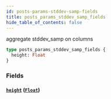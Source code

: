 ```yaml
---
id: posts-params-stddev-samp-fields
title: posts_params_stddev_samp_fields
hide_table_of_contents: false
---
```


aggregate stddev_samp on columns

```graphql
type posts_params_stddev_samp_fields {
  height: Float
}
```

### Fields

#### [`height`](#) ([`Float`](../scalars/float))
